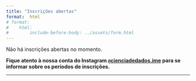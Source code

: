 ```yaml
---
title: "Inscrições abertas"
format:  html
# format:
#    html:
#        include-before-body: ../assets/form.html
---
```


Não há inscrições abertas no momento. 

**Fique atento à nossa conta do Instagram [`@`cienciadedados.ime](https://www.instagram.com/cienciadedados.ime){target="_blank"} para se informar sobre os períodos de inscrições.**


<!-- As inscrições para o curso livre **[`R` para Ciência de Dados: Exploração e Visualização de Dados](https://ufba.netlify.app/paginas/catalogo/r/exploracao-visualizacao){target="_blank"}**, que acontecerá nos dias **22 de novembro (das 13h às 18h) e 29 de novembro (das 13h às 18h)** no Instituto de Matemática e Estatística da Universidade Federal da Bahia, estão abertas e podem ser realizadas pelo link: **[formulário de inscrição](https://forms.gle/agPvQB8JaADFkCxP8){target="_blank"}**.


**Prazo de inscrições:** 15/10/2024 a 26/10/2024.

**Importante:** o curso conta com 30 vagas e, havendo mais inscritos do que número de vagas, as mesmas serão distribuídas por sorteio, respeitando o caráter extensionista da atividade conforme a **[Resolução 02/2012 do Conselho Acadêmico de Pesquisa e Extensão da UFBA](https://proext.ufba.br/sites/proext.ufba.br/files/resolucao_no_02-2012_capex_-_regulamento_da_extensao.pdf){target="_blank"}**. -->

---


